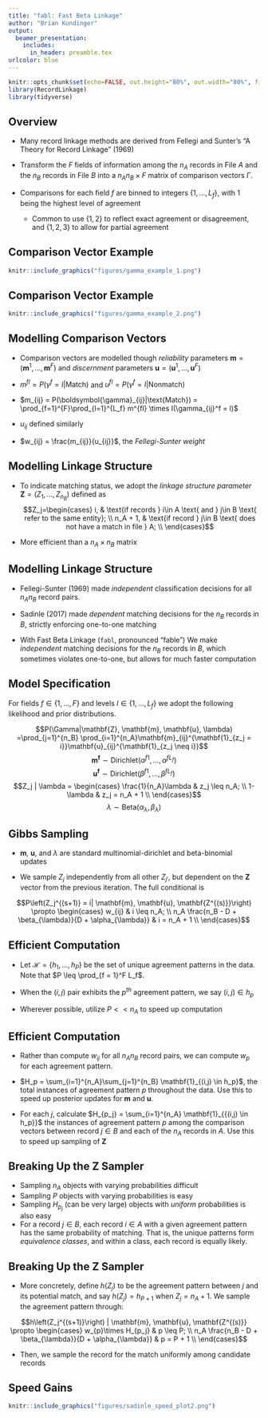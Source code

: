 ```yaml
---
title: "fabl: Fast Beta Linkage"
author: "Brian Kundinger"
output:
  beamer_presentation:
    includes:
      in_header: preamble.tex  
urlcolor: blue
---
```


```r
knitr::opts_chunk$set(echo=FALSE, out.height="80%", out.width="80%", fig.align = 'center')
library(RecordLinkage)
library(tidyverse)
```

## Overview

- Many record linkage methods are derived from Fellegi and Sunter's "A Theory for Record Linkage" (1969)

- Transform the $F$ fields of information among the $n_A$ records in File $A$ and the $n_B$ records in File $B$ into a $n_A n_B \times F$ matrix of comparison vectors $\Gamma$.

- Comparisons for each field $f$ are binned to integers $\{1, \ldots, L_f\}$, with 1 being the highest level of agreement

  - Common to use $\{1, 2\}$ to reflect exact agreement or disagreement, and $\{1, 2, 3\}$ to allow for partial agreement
  
## Comparison Vector Example

```r
knitr::include_graphics("figures/gamma_example_1.png")
```

## Comparison Vector Example

```r
knitr::include_graphics("figures/gamma_example_2.png")
```

## Modelling Comparison Vectors

- Comparison vectors are modelled though *reliability* parameters $\mathbf{m} = (\mathbf{m}^1, \ldots, \mathbf{m}^{F})$ and *discernment* parameters $\mathbf{u} = (\mathbf{u}^1, \ldots, \mathbf{u}^{F})$

- $m^{fl} = P(\gamma^f = l|\text{Match})$ and $u^{fl} = P(\gamma^f = l|\text{Nonmatch})$

- $m_{ij} = P(\boldsymbol{\gamma}_{ij}|\text{Match}) =  \prod_{f=1}^{F}\prod_{l=1}^{L_f} m^{fl} \times I(\gamma_{ij}^f = l)$

- $u_{ij}$ defined similarly

- $w_{ij} = \frac{m_{ij}}{u_{ij}}$, the *Fellegi-Sunter weight*

## Modelling Linkage Structure

- To indicate matching status, we adopt the *linkage structure parameter* $\mathbf{Z} = (Z_1, \ldots, Z_{n_B})$ defined as
$$Z_j=\begin{cases} 
    i,  & \text{if records } i\in A \text{ and } j\in B \text{ refer to the same entity}; \\
    n_A + 1,  & \text{if record } j\in B \text{ does not have a match in file } A; \\
\end{cases}$$

- More efficient than a $n_A \times n_B$ matrix

## Modelling Linkage Structure

- Fellegi-Sunter (1969) made *independent* classification decisions for all $n_A n_B$ record pairs. 

- Sadinle (2017) made *dependent* matching decisions for the $n_B$ records in $B$, strictly enforcing one-to-one matching

- With Fast Beta Linkage (`fabl`, pronounced "fable") We make *independent* matching decisions for the $n_B$ records in $B$, which sometimes violates one-to-one, but allows for much faster computation

<!-- - $\lambda:= P(Z_j < n_A + 1)$ is the marginal probability that a record in $B$ has some match in $A$ -->

## Model Specification

For fields $f \in \{1, \ldots, F\}$ and levels $l\in \{1, \ldots, L_f\}$ we adopt the following likelihood and prior distributions. 

$$P(\Gamma|\mathbf{Z}, \mathbf{m}, \mathbf{u}, \lambda) =\prod_{j=1}^{n_B}  \prod_{i=1}^{n_A}\mathbf{m}_{ij}^{\mathbf{1}_{z_j = i}}\mathbf{u}_{ij}^{\mathbf{1}_{z_j \neq i}}$$
$$\mathbf{m^{f}} \sim \text{Dirichlet}(\alpha^{f1}, \ldots, \alpha^{fL_f})$$
$$\mathbf{u^{f}} \sim \text{Dirichlet}(\beta^{f1}, \ldots, \beta^{fL_f})$$
$$Z_j | \lambda =
\begin{cases} 
    \frac{1}{n_A}\lambda  & z_j \leq n_A; \\
     1-\lambda &  z_j  = n_A + 1 \\
\end{cases}$$
$$\lambda \sim \text{Beta}(\alpha_{\lambda}, \beta_{\lambda}) $$

## Gibbs Sampling

- $\mathbf{m}$, $\mathbf{u}$, and $\lambda$ are standard multinomial-dirichlet and beta-binomial updates

- We sample $Z_j$ independently from all other $Z_{j'}$, but dependent on the $\mathbf{Z}$ vector from the previous iteration. The full conditional is

$$P\left(Z_j^{(s+1)}  = i| \mathbf{m}, \mathbf{u}, \mathbf{Z^{(s)}}\right) \propto
\begin{cases} 
    w_{ij}  & i \leq n_A; \\
     n_A \frac{n_B - D + \beta_{\lambda}}{D + \alpha_{\lambda}} & i  = n_A + 1 \\
\end{cases}$$

## Efficient Computation

- Let $\mathcal{H} = \{h_1, \ldots, h_P\}$ be the set of unique agreement patterns in the data. Note that $P \leq \prod_{f = 1}^F L_f$.

- When the $(i,j)$ pair exhibits the $p^{th}$ agreement pattern, we say $(i,j) \in h_p$

- Wherever possible, utilize $P << n_A$ to speed up computation

## Efficient Computation

- Rather than compute $w_{ij}$ for all $n_A n_B$ record pairs, we can compute $w_p$ for each agreement pattern.

- $H_p = \sum_{i=1}^{n_A}\sum_{j=1}^{n_B} \mathbf{1}_{(i,j) \in h_p}$, the total instances of agreement pattern $p$ throughout the data. Use this to speed up posterior updates for $\mathbf{m}$ and $\mathbf{u}$.

- For each $j$, calculate $H_{p_j} = \sum_{i=1}^{n_A} \mathbf{1}_{{(i,j) \in h_p}}$ the instances of agreement pattern $p$ among the comparison vectors between record $j \in B$ and each of the $n_A$ records in $A$. Use this to speed up sampling of $\mathbf{Z}$

## Breaking Up the Z Sampler

- Sampling $n_A$ objects with varying probabilities difficult
- Sampling $P$ objects with varying probabilities is easy
- Sampling $H_{p_j}$ (can be very large) objects with *uniform* probabilities is also easy
- For a record $j \in B$, each record $i\in A$ with a given agreement pattern has the same probability of matching. That is, the unique patterns form *equivalence classes*, and within a class, each record is equally likely.

## Breaking Up the Z Sampler

- More concretely, define $h(Z_j)$ to be the agreement pattern between $j$ and its potential match, and say $h(Z_j) = h_{P+1}$ when $Z_j = n_A + 1$. We sample the agreement pattern through:

$$h\left(Z_j^{(s+1)}\right) | \mathbf{m}, \mathbf{u}, \mathbf{Z^{(s)}} \propto
\begin{cases} 
    w_{p}\times H_{p_j}  & p \leq P; \\
     n_A \frac{n_B - D + \beta_{\lambda}}{D + \alpha_{\lambda}} &   p = P + 1 \\
\end{cases}$$

- Then, we sample the record for the match uniformly among candidate records

## Speed Gains

```r
knitr::include_graphics("figures/sadinle_speed_plot2.png")
```



